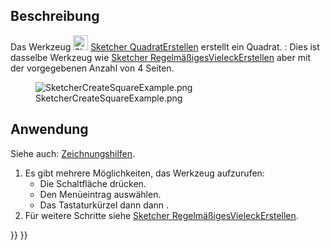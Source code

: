 <languages/>

{{Docnav/de
|[[Sketcher_CreateTriangle/de|DreieckErstellen]]
|[[Sketcher_CreatePentagon/de|FünfeckErstellen]]
|[[Sketcher_Workbench/de|Sketcher]]
|IconL=Sketcher_CreateTriangle.svg
|IconR=Sketcher_CreatePentagon.svg
|IconC=Workbench_Sketcher.svg
}}

{{GuiCommand/de
|Name=Sketcher CreateSquare
|Name/de=Sketcher QuadratErstellen
|MenuLocation=Skizze → Geometrien → Quadrat
|Workbenches=[[Sketcher_Workbench/de|Sketcher]]
|Shortcut={{KEY|G}} {{KEY|P}} {{KEY|4}}
|Version=0.15
|SeeAlso=[[Sketcher_CreateRegularPolygon/de|Sketcher RegelmäßigesVieleckErstellen]]
}}

<span id="Description"></span>
==Beschreibung==

Das Werkzeug [[Image:Sketcher_CreateSquare.svg|24px]] [[Sketcher_CreateSquare/de|Sketcher QuadratErstellen]] erstellt ein Quadrat. {{Version/de|1.0}}: Dies ist dasselbe Werkzeug wie [[Sketcher_CreateRegularPolygon/de|Sketcher RegelmäßigesVieleckErstellen]] aber mit der vorgegebenen Anzahl von 4 Seiten.

[[Image:SketcherCreateSquareExample.png‎]]

<span id="Usage"></span>
==Anwendung==

Siehe auch: [[Sketcher_Workbench/de#Zeichnungshilfen|Zeichnungshilfen]].

# Es gibt mehrere Möglichkeiten, das Werkzeug aufzurufen:
#* Die Schaltfläche {{Button|[[Image:Sketcher_CreateSquare.svg|16px]] [[Sketcher_CreateSquare/de|Quadrat]]}} drücken.
#* Den Menüeintrag {{MenuCommand|Skizze → Geometrien → [[Image:Sketcher_CreateSquare.svg|16px]] Quadrat}} auswählen.
#* Das Tastaturkürzel {{KEY|G}} dann {{KEY|P}} dann {{KEY|4}}.
# Für weitere Schritte siehe [[Sketcher_CreateRegularPolygon/de#Anwendung|Sketcher RegelmäßigesVieleckErstellen]].


{{Docnav/de
|[[Sketcher_CreateTriangle/de|DreieckErstellen]]
|[[Sketcher_CreatePentagon/de|FünfeckErstellen]]
|[[Sketcher_Workbench/de|Sketcher]]
|IconL=Sketcher_CreateTriangle.svg
|IconR=Sketcher_CreatePentagon.svg
|IconC=Workbench_Sketcher.svg
}}

{{Sketcher_Tools_navi{{#translation:}}}}
{{Userdocnavi{{#translation:}}}}